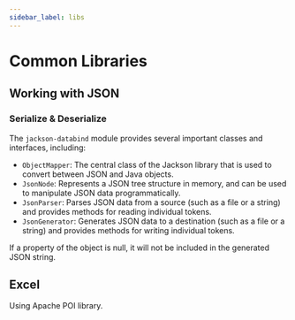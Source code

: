 ```yaml
---
sidebar_label: libs
---
```


# Common Libraries

## Working with JSON

### Serialize & Deserialize

The `jackson-databind` module provides several important classes and interfaces, including:
- `ObjectMapper`: The central class of the Jackson library that is used to convert between JSON and Java objects.
- `JsonNode`: Represents a JSON tree structure in memory, and can be used to manipulate JSON data programmatically.
- `JsonParser`: Parses JSON data from a source (such as a file or a string) and provides methods for reading individual tokens.
- `JsonGenerator`: Generates JSON data to a destination (such as a file or a string) and provides methods for writing individual tokens.

If a property of the object is null, it will not be included in the generated JSON string.

## Excel

Using Apache POI library.

```java

```
